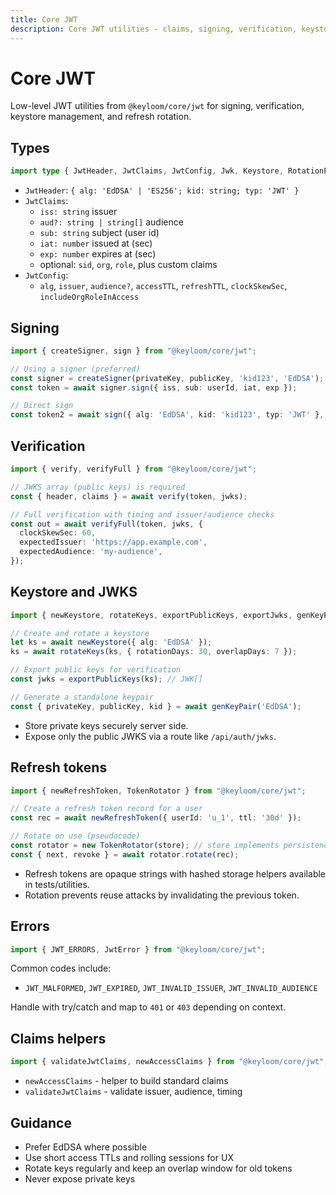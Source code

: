 ```yaml
---
title: Core JWT
description: Core JWT utilities - claims, signing, verification, keystores, JWKS, and refresh token rotation.
---
```


# Core JWT

Low-level JWT utilities from `@keyloom/core/jwt` for signing, verification, keystore management, and refresh rotation.

## Types

```ts
import type { JwtHeader, JwtClaims, JwtConfig, Jwk, Keystore, RotationPolicy } from "@keyloom/core/jwt";
```

- `JwtHeader`: `{ alg: 'EdDSA' | 'ES256'; kid: string; typ: 'JWT' }`
- `JwtClaims`:
  - `iss: string` issuer
  - `aud?: string | string[]` audience
  - `sub: string` subject (user id)
  - `iat: number` issued at (sec)
  - `exp: number` expires at (sec)
  - optional: `sid`, `org`, `role`, plus custom claims
- `JwtConfig`:
  - `alg`, `issuer`, `audience?`, `accessTTL`, `refreshTTL`, `clockSkewSec`, `includeOrgRoleInAccess`

## Signing

```ts
import { createSigner, sign } from "@keyloom/core/jwt";

// Using a signer (preferred)
const signer = createSigner(privateKey, publicKey, 'kid123', 'EdDSA');
const token = await signer.sign({ iss, sub: userId, iat, exp });

// Direct sign
const token2 = await sign({ alg: 'EdDSA', kid: 'kid123', typ: 'JWT' }, { iss, sub, iat, exp }, privateKey);
```

## Verification

```ts
import { verify, verifyFull } from "@keyloom/core/jwt";

// JWKS array (public keys) is required
const { header, claims } = await verify(token, jwks);

// Full verification with timing and issuer/audience checks
const out = await verifyFull(token, jwks, {
  clockSkewSec: 60,
  expectedIssuer: 'https://app.example.com',
  expectedAudience: 'my-audience',
});
```

## Keystore and JWKS

```ts
import { newKeystore, rotateKeys, exportPublicKeys, exportJwks, genKeyPair } from "@keyloom/core/jwt";

// Create and rotate a keystore
let ks = await newKeystore({ alg: 'EdDSA' });
ks = await rotateKeys(ks, { rotationDays: 30, overlapDays: 7 });

// Export public keys for verification
const jwks = exportPublicKeys(ks); // JWK[]

// Generate a standalone keypair
const { privateKey, publicKey, kid } = await genKeyPair('EdDSA');
```

- Store private keys securely server side.
- Expose only the public JWKS via a route like `/api/auth/jwks`.

## Refresh tokens

```ts
import { newRefreshToken, TokenRotator } from "@keyloom/core/jwt";

// Create a refresh token record for a user
const rec = await newRefreshToken({ userId: 'u_1', ttl: '30d' });

// Rotate on use (pseudocode)
const rotator = new TokenRotator(store); // store implements persistence
const { next, revoke } = await rotator.rotate(rec);
```

- Refresh tokens are opaque strings with hashed storage helpers available in tests/utilities.
- Rotation prevents reuse attacks by invalidating the previous token.

## Errors

```ts
import { JWT_ERRORS, JwtError } from "@keyloom/core/jwt";
```

Common codes include:

- `JWT_MALFORMED`, `JWT_EXPIRED`, `JWT_INVALID_ISSUER`, `JWT_INVALID_AUDIENCE`

Handle with try/catch and map to `401` or `403` depending on context.

## Claims helpers

```ts
import { validateJwtClaims, newAccessClaims } from "@keyloom/core/jwt";
```

- `newAccessClaims` - helper to build standard claims
- `validateJwtClaims` - validate issuer, audience, timing

## Guidance

- Prefer EdDSA where possible
- Use short access TTLs and rolling sessions for UX
- Rotate keys regularly and keep an overlap window for old tokens
- Never expose private keys

